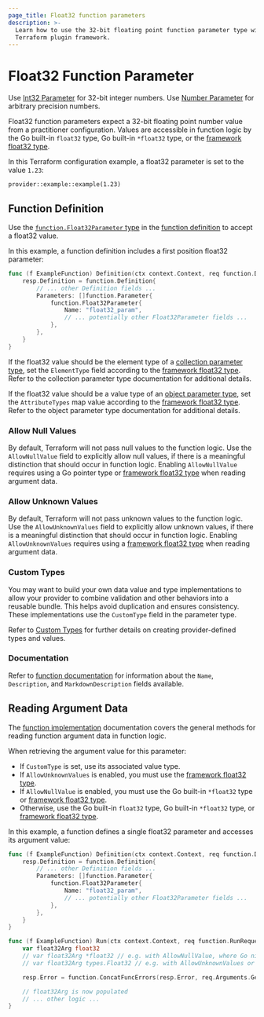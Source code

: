 ```yaml
---
page_title: Float32 function parameters
description: >-
  Learn how to use the 32-bit floating point function parameter type with the
  Terraform plugin framework.
---
```


# Float32 Function Parameter

<Tip>

Use [Int32 Parameter](/terraform/plugin/framework/functions/parameters/int32) for 32-bit integer numbers. Use [Number Parameter](/terraform/plugin/framework/functions/parameters/number) for arbitrary precision numbers.

</Tip>

Float32 function parameters expect a 32-bit floating point number value from a practitioner configuration. Values are accessible in function logic by the Go built-in `float32` type, Go built-in `*float32` type, or the [framework float32 type](/terraform/plugin/framework/handling-data/types/float32).

In this Terraform configuration example, a float32 parameter is set to the value `1.23`:

```hcl
provider::example::example(1.23)
```

## Function Definition

Use the [`function.Float32Parameter` type](https://pkg.go.dev/github.com/hashicorp/terraform-plugin-framework/function#Float32Parameter) in the [function definition](/terraform/plugin/framework/functions/implementation#definition-method) to accept a float32 value.

In this example, a function definition includes a first position float32 parameter:

```go
func (f ExampleFunction) Definition(ctx context.Context, req function.DefinitionRequest, resp *function.DefinitionResponse) {
    resp.Definition = function.Definition{
        // ... other Definition fields ...
        Parameters: []function.Parameter{
            function.Float32Parameter{
                Name: "float32_param",
                // ... potentially other Float32Parameter fields ...
            },
        },
    }
}
```

If the float32 value should be the element type of a [collection parameter type](/terraform/plugin/framework/functions/parameters#collection-parameter-types), set the `ElementType` field according to the [framework float32 type](/terraform/plugin/framework/handling-data/types/float32). Refer to the collection parameter type documentation for additional details.

If the float32 value should be a value type of an [object parameter type](/terraform/plugin/framework/functions/parameters#object-parameter-type), set the `AttributeTypes` map value according to the [framework float32 type](/terraform/plugin/framework/handling-data/types/float32). Refer to the object parameter type documentation for additional details.

### Allow Null Values

By default, Terraform will not pass null values to the function logic. Use the `AllowNullValue` field to explicitly allow null values, if there is a meaningful distinction that should occur in function logic. Enabling `AllowNullValue` requires using a Go pointer type or [framework float32 type](/terraform/plugin/framework/handling-data/types/float32) when reading argument data.

### Allow Unknown Values

By default, Terraform will not pass unknown values to the function logic. Use the `AllowUnknownValues` field to explicitly allow unknown values, if there is a meaningful distinction that should occur in function logic. Enabling `AllowUnknownValues` requires using a [framework float32 type](/terraform/plugin/framework/handling-data/types/float32) when reading argument data.

### Custom Types

You may want to build your own data value and type implementations to allow your provider to combine validation and other behaviors into a reusable bundle. This helps avoid duplication and ensures consistency. These implementations use the `CustomType` field in the parameter type.

Refer to [Custom Types](/terraform/plugin/framework/handling-data/types/custom) for further details on creating provider-defined types and values.

### Documentation

Refer to [function documentation](/terraform/plugin/framework/functions/documentation) for information about the `Name`, `Description`, and `MarkdownDescription` fields available.

## Reading Argument Data

The [function implementation](/terraform/plugin/framework/functions/implementation) documentation covers the general methods for reading function argument data in function logic.

When retrieving the argument value for this parameter:

* If `CustomType` is set, use its associated value type.
* If `AllowUnknownValues` is enabled, you must use the [framework float32 type](/terraform/plugin/framework/handling-data/types/float32).
* If `AllowNullValue` is enabled, you must use the Go built-in `*float32` type or [framework float32 type](/terraform/plugin/framework/handling-data/types/float32).
* Otherwise, use the Go built-in `float32` type, Go built-in `*float32` type, or [framework float32 type](/terraform/plugin/framework/handling-data/types/float32).

In this example, a function defines a single float32 parameter and accesses its argument value:

```go
func (f ExampleFunction) Definition(ctx context.Context, req function.DefinitionRequest, resp *function.DefinitionResponse) {
    resp.Definition = function.Definition{
        // ... other Definition fields ...
        Parameters: []function.Parameter{
            function.Float32Parameter{
                Name: "float32_param",
                // ... potentially other Float32Parameter fields ...
            },
        },
    }
}

func (f ExampleFunction) Run(ctx context.Context, req function.RunRequest, resp *function.RunResponse) {
    var float32Arg float32
    // var float32Arg *float32 // e.g. with AllowNullValue, where Go nil equals Terraform null
    // var float32Arg types.Float32 // e.g. with AllowUnknownValues or AllowNullValue

    resp.Error = function.ConcatFuncErrors(resp.Error, req.Arguments.Get(ctx, &float32Arg))

    // float32Arg is now populated
    // ... other logic ...
}
```
